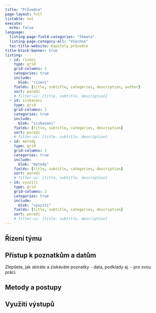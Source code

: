 ```yaml
---
title: "Průvodce"
page-layout: full
listable: not
execute:
  echo: false
language: 
  listing-page-field-categories: "Témata"
  listing-page-category-all: "Všechna"
  toc-title-website: Kapitoly průvodce
title-block-banner: true
listing:
  - id: rizeni
    type: grid
    grid-columns: 2
    categories: true
    include:
      blok: "rizeni"
    fields: [title, subtitle, categories, description, author]
    sort: poradi
    # filter-ui: [title, subtitle, description]
  - id: ziskavani
    type: grid
    grid-columns: 2
    categories: true
    include:
      blok: "ziskavani"
    fields: [title, subtitle, categories, description]
    sort: poradi
    # filter-ui: [title, subtitle, description]
  - id: metody
    type: grid
    grid-columns: 2
    categories: true
    include:
      blok: "metody"
    fields: [title, subtitle, categories, description]
    sort: poradi
    # filter-ui: [title, subtitle, description]
  - id: vyuziti
    type: grid
    grid-columns: 2
    categories: true
    include:
      blok: "vyuziti"
    fields: [title, subtitle, categories, description]
    sort: poradi
    # filter-ui: [title, subtitle, description]
---
```


## Řízení týmu


::: {#rizeni}
:::

## Přístup k poznatkům a datům

Zlepšete, jak sbíráte a získáváte poznatky - data, podklady aj. - pro svou práci.

::: {#ziskavani}
:::

## Metody a postupy

::: {#metody}
:::

## Využití výstupů

::: {#vyuziti}
:::
